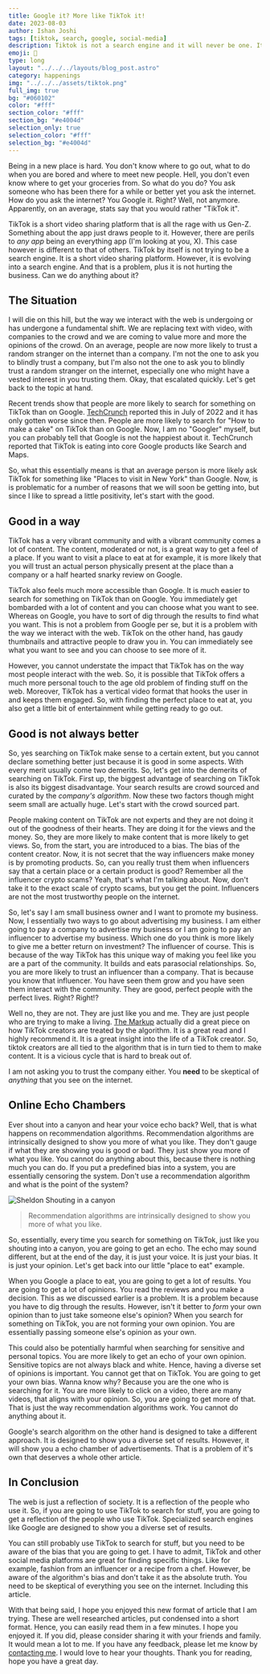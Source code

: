 ```yaml
---
title: Google it? More like TikTok it!
date: 2023-08-03
author: Ishan Joshi
tags: [tiktok, search, google, social-media]
description: Tiktok is not a search engine and it will never be one. It is a short form content video platform. Don't search TikTok!
emoji: 🔎
type: long
layout: "../../../layouts/blog_post.astro"
category: happenings
img: "../../../assets/tiktok.png"
full_img: true
bg: "#060102"
color: "#fff"
section_color: "#fff"
section_bg: "#e4004d"
selection_only: true
selection_color: "#fff"
selection_bg: "#e4004d"
---
```


Being in a new place is hard. You don't know where to go out, what to do when you are bored and where to meet new people.
Hell, you don't even know where to get your groceries from. So what do you do? You ask someone who has been there for a while or 
better yet you ask the internet. How do you ask the internet? You Google it. Right? Well, not anymore. Apparently, on an average, stats say that
you would rather "TikTok it". 

TikTok is a short video sharing platform that is all the rage with us Gen-Z. Something about the app just draws people to it.
However, there are perils to _any app_ being an everything app (I'm looking at you, X).
This case however is different to that of others. TikTok by itself is not trying to be a search engine. It is a short video sharing platform.
However, it is evolving into a search engine. And that is a problem, plus it is not hurting the business. 
Can we do anything about it?

## The Situation

I will die on this hill, but the way we interact with the web is undergoing or has undergone a fundamental shift.
We are replacing text with video, with companies to the crowd and we are coming to value more and more the opinions of the crowd.
On an average, people are now more likely to trust a random stranger on the internet than a company.
I'm not the one to ask you to blindly trust a company, but I'm also not the one to ask you to blindly trust a random stranger on the internet, 
especially one who might have a vested interest in you trusting them.
Okay, that escalated quickly. Let's get back to the topic at hand.

Recent trends show that people are more likely to search for something on TikTok than on Google.
[TechCrunch](https://techcrunch.com/2022/07/12/google-exec-suggests-instagram-and-tiktok-are-eating-into-googles-core-products-search-and-maps/) 
reported this in July of 2022 and it has only gotten worse since then.
People are more likely to search for "How to make a cake" on TikTok than on Google.
Now, I am no "Googler" myself, but you can probably tell that Google is not the happiest about it.
TechCrunch reported that TikTok is eating into core Google products like Search and Maps.

So, what this essentially means is that an average person is more likely ask TikTok for something like "Places to visit in New York" than Google.
Now, is is problematic for a number of reasons that we will soon be getting into, but since I like to spread a little positivity, let's start with the good.

## Good in a way

TikTok has a very vibrant community and with a vibrant community comes a lot of content.
The content, moderated or not, is a great way to get a feel of a place.
If you want to visit a place to eat at for example, it is more likely that you will trust an actual person physically present at the place than a company or 
a half hearted snarky review on Google.

TikTok also feels much more accessible than Google. It is much easier to search for something on TikTok than on Google.
You immediately get bombarded with a lot of content and you can choose what you want to see.
Whereas on Google, you have to sort of dig through the results to find what you want.
This is not a problem from Google per se, but it is a problem with the way we interact with the web.
TikTok on the other hand, has gaudy thumbnails and attractive people to draw you in.
You can immediately see what you want to see and you can choose to see more of it.

However, you cannot understate the impact that TikTok has on the way most people interact with the web.
So, it is possible that TikTok offers a much more personal touch to the age old problem of finding stuff on the web.
Moreover, TikTok has a vertical video format that hooks the user in and keeps them engaged.
So, with finding the perfect place to eat at, you also get a little bit of entertainment while getting ready to go out.

## Good is not always better

So, yes searching on TikTok make sense to a certain extent, but you cannot declare something better just because it is good in some aspects.
With every merit usually come two demerits. So, let's get into the demerits of searching on TikTok.
First up, the biggest advantage of searching on TikTok is also its biggest disadvantage.
Your search results are crowd sourced and curated by the _company's algorithm_. Now these two factors though
might seem small are actually huge. Let's start with the crowd sourced part.

People making content on TikTok are not experts and they are not doing it out of the goodness of their hearts.
They are doing it for the views and the money. So, they are more likely to make content that is more likely to get views.
So, from the start, you are introduced to a bias. The bias of the content creator. Now, it is not secret that the way 
influencers make money is by promoting products. So, can you really trust them when influencers say that a certain place or a certain product is good?
Remember all the influencer crypto scams? Yeah, that's what I'm talking about.
Now, don't take it to the exact scale of crypto scams, but you get the point. Influencers are not the most trustworthy people on the internet.

So, let's say I am small business owner and I want to promote my business. Now, I essentially two ways to go about advertising my business.
I am either going to pay a company to advertise my business or I am going to pay an influencer to advertise my business.
Which one do you think is more likely to give me a better return on investment? The influencer of course.
This is because of the way TikTok has this unique way of making you feel like you are a part of the community.
It builds and eats parasocial relationships. So, you are more likely to trust an influencer than a company.
That is because you know that influencer. You have seen them grow and you have seen them interact with the community.
They are good, perfect people with the perfect lives. Right? Right!?

Well no, they are not. They are just like you and me. They are just people who are trying to make a living.
[The Markup](https://themarkup.org/working-for-an-algorithm/2021/04/22/shadow-bans-dopamine-hits-and-viral-videos-all-in-the-life-of-tiktok-creators) 
actually did a great piece on how TikTok creators are treated by the algorithm.
It is a great read and I highly recommend it. It is a great insight into the life of a TikTok creator.
So, tiktok creators are all tied to the algorithm that is in turn tied to them to make content.
It is a vicious cycle that is hard to break out of. 

I am not asking you to trust the company either. You __need__ to be skeptical of _anything_ that you see on the internet.

## Online Echo Chambers

Ever shout into a canyon and hear your voice echo back? Well, that is what happens on recommendation algorithms.
Recommendation algorithms are intrinsically designed to show you more of what you like.
They don't gauge if what they are showing you is good or bad. They just show you more of what you like.
You cannot do anything about this, because there is nothing much you can do. If you put a predefined bias into a system,
you are essentially censoring the system. Don't use a recommendation algorithm and what is the point of the system?

![Sheldon Shouting in a canyon](https://cdn4.whatculture.com/images/2022/08/08f4f6ec6d7ec461-600x338.jpg)

> Recommendation algorithms are intrinsically designed to show you more of what you like.

So, essentially, every time you search for something on TikTok, just like you shouting into a canyon, you are going to get an echo.
The echo may sound different, but at the end of the day, it is just your voice. It is just your bias. It is just your opinion.
Let's get back into our little "place to eat" example.

When you Google a place to eat, you are going to get a lot of results. You are going to get a lot of opinions.
You read the reviews and you make a decision. This as we discussed earlier is a problem. It is a problem because you have to dig through the results.
However, isn't it better to _form_ your own opinion than to just take someone else's opinion?
When you search for something on TikTok, you are not forming your own opinion. You are essentially passing someone else's opinion as your own.

This could also be potentially harmful when searching for sensitive and personal topics. You are more likely to get an echo of your own opinion.
Sensitive topics are not always black and white. Hence, having a diverse set of opinions is important.
You cannot get that on TikTok. You are going to get your own bias. Wanna know why? Because you are the one who is searching for it.
You are more likely to click on a video, there are many videos, that aligns with your opinion. So, you are going to get more of that.
That is just the way recommendation algorithms work. You cannot do anything about it.

Google's search algorithm on the other hand is designed to take a different approach. It is designed to show you a diverse set of results.
However, it will show you a echo chamber of advertisements. That is a problem of it's own that deserves a whole other article.

## In Conclusion

The web is just a reflection of society. It is a reflection of the people who use it.
So, if you are going to use TikTok to search for stuff, you are going to get a reflection of the people who use TikTok.
Specialized search engines like Google are designed to show you a diverse set of results.

You can still probably use TikTok to search for stuff, but you need to be aware of the bias that you are going to get.
I have to admit, TikTok and other social media platforms are great for finding specific things.
Like for example, fashion from an influencer or a recipe from a chef. However, be aware of the algorithm's bias and don't 
take it as the absolute truth. You need to be skeptical of everything you see on the internet. Including this article.

With that being said, I hope you enjoyed this new format of article that I am trying. These are well researched articles, put 
condensed into a short format. Hence, you can easily read them in a few minutes. I hope you enjoyed it. If you did, please consider
sharing it with your friends and family. It would mean a lot to me. If you have any feedback, please let me know by [contacting me](/contact).
I would love to hear your thoughts. Thank you for reading, hope you have a great day.